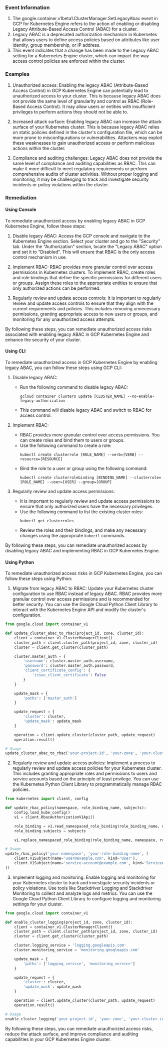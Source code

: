 
### Event Information

1. The google.container.v1beta1.ClusterManager.SetLegacyAbac event in GCP for Kubernetes Engine refers to the action of enabling or disabling Legacy Attribute-Based Access Control (ABAC) for a cluster.
2. Legacy ABAC is a deprecated authorization mechanism in Kubernetes that allows users to define access policies based on attributes like user identity, group membership, or IP address.
3. This event indicates that a change has been made to the Legacy ABAC setting for a Kubernetes Engine cluster, which can impact the way access control policies are enforced within the cluster.


### Examples

1. Unauthorized access: Enabling the legacy ABAC (Attribute-Based Access Control) in GCP Kubernetes Engine can potentially lead to unauthorized access to your cluster. This is because legacy ABAC does not provide the same level of granularity and control as RBAC (Role-Based Access Control). It may allow users or entities with insufficient privileges to perform actions they should not be able to.

2. Increased attack surface: Enabling legacy ABAC can increase the attack surface of your Kubernetes cluster. This is because legacy ABAC relies on static policies defined in the cluster's configuration file, which can be more prone to misconfigurations or vulnerabilities. Attackers may exploit these weaknesses to gain unauthorized access or perform malicious actions within the cluster.

3. Compliance and auditing challenges: Legacy ABAC does not provide the same level of compliance and auditing capabilities as RBAC. This can make it more difficult to meet regulatory requirements or perform comprehensive audits of cluster activities. Without proper logging and monitoring, it may be challenging to track and investigate security incidents or policy violations within the cluster.

### Remediation

#### Using Console

To remediate unauthorized access by enabling legacy ABAC in GCP Kubernetes Engine, follow these steps:

1. Disable legacy ABAC: Access the GCP console and navigate to the Kubernetes Engine section. Select your cluster and go to the "Security" tab. Under the "Authorization" section, locate the "Legacy ABAC" option and set it to "Disabled". This will ensure that RBAC is the only access control mechanism in use.

2. Implement RBAC: RBAC provides more granular control over access permissions in Kubernetes clusters. To implement RBAC, create roles and role bindings that define the specific permissions for different users or groups. Assign these roles to the appropriate entities to ensure that only authorized actions can be performed.

3. Regularly review and update access controls: It is important to regularly review and update access controls to ensure that they align with the current requirements and policies. This includes removing unnecessary permissions, granting appropriate access to new users or groups, and monitoring for any unauthorized access attempts.

By following these steps, you can remediate unauthorized access risks associated with enabling legacy ABAC in GCP Kubernetes Engine and enhance the security of your cluster.

#### Using CLI

To remediate unauthorized access in GCP Kubernetes Engine by enabling legacy ABAC, you can follow these steps using GCP CLI:

1. Disable legacy ABAC: 
   - Run the following command to disable legacy ABAC:
     ```
     gcloud container clusters update [CLUSTER_NAME] --no-enable-legacy-authorization
     ```
   - This command will disable legacy ABAC and switch to RBAC for access control.

2. Implement RBAC: 
   - RBAC provides more granular control over access permissions. You can create roles and bind them to users or groups.
   - Use the following command to create a role:
     ```
     kubectl create clusterrole [ROLE_NAME] --verb=[VERB] --resource=[RESOURCE]
     ```
   - Bind the role to a user or group using the following command:
     ```
     kubectl create clusterrolebinding [BINDING_NAME] --clusterrole=[ROLE_NAME] --user=[USER] --group=[GROUP]
     ```

3. Regularly review and update access permissions: 
   - It is important to regularly review and update access permissions to ensure that only authorized users have the necessary privileges.
   - Use the following command to list the existing cluster roles:
     ```
     kubectl get clusterroles
     ```
   - Review the roles and their bindings, and make any necessary changes using the appropriate `kubectl` commands.

By following these steps, you can remediate unauthorized access by disabling legacy ABAC and implementing RBAC in GCP Kubernetes Engine.

#### Using Python

To remediate unauthorized access risks in GCP Kubernetes Engine, you can follow these steps using Python:

1. Migrate from legacy ABAC to RBAC: Update your Kubernetes cluster configuration to use RBAC instead of legacy ABAC. RBAC provides more granular control over access permissions and is recommended for better security. You can use the Google Cloud Python Client Library to interact with the Kubernetes Engine API and modify the cluster's configuration.

```python
from google.cloud import container_v1

def update_cluster_abac_to_rbac(project_id, zone, cluster_id):
    client = container_v1.ClusterManagerClient()
    cluster_path = client.cluster_path(project_id, zone, cluster_id)
    cluster = client.get_cluster(cluster_path)

    cluster.master_auth = {
        'username': cluster.master_auth.username,
        'password': cluster.master_auth.password,
        'client_certificate_config': {
            'issue_client_certificate': False
        }
    }

    update_mask = {
        'paths': ['master_auth']
    }

    update_request = {
        'cluster': cluster,
        'update_mask': update_mask
    }

    operation = client.update_cluster(cluster_path, update_request)
    operation.result()

# Usage
update_cluster_abac_to_rbac('your-project-id', 'your-zone', 'your-cluster-id')
```

2. Regularly review and update access policies: Implement a process to regularly review and update access policies for your Kubernetes cluster. This includes granting appropriate roles and permissions to users and service accounts based on the principle of least privilege. You can use the Kubernetes Python Client Library to programmatically manage RBAC policies.

```python
from kubernetes import client, config

def update_rbac_policy(namespace, role_binding_name, subjects):
    config.load_kube_config()
    v1 = client.RbacAuthorizationV1Api()

    role_binding = v1.read_namespaced_role_binding(role_binding_name, namespace)
    role_binding.subjects = subjects

    v1.replace_namespaced_role_binding(role_binding_name, namespace, role_binding)

# Usage
update_rbac_policy('your-namespace', 'your-role-binding-name', [
    client.V1Subject(name='user@example.com', kind='User'),
    client.V1Subject(name='service-account@example.com', kind='ServiceAccount')
])
```

3. Implement logging and monitoring: Enable logging and monitoring for your Kubernetes cluster to track and investigate security incidents or policy violations. Use tools like Stackdriver Logging and Stackdriver Monitoring to collect and analyze logs and metrics. You can use the Google Cloud Python Client Library to configure logging and monitoring settings for your cluster.

```python
from google.cloud import container_v1

def enable_cluster_logging(project_id, zone, cluster_id):
    client = container_v1.ClusterManagerClient()
    cluster_path = client.cluster_path(project_id, zone, cluster_id)
    cluster = client.get_cluster(cluster_path)

    cluster.logging_service = 'logging.googleapis.com'
    cluster.monitoring_service = 'monitoring.googleapis.com'

    update_mask = {
        'paths': ['logging_service', 'monitoring_service']
    }

    update_request = {
        'cluster': cluster,
        'update_mask': update_mask
    }

    operation = client.update_cluster(cluster_path, update_request)
    operation.result()

# Usage
enable_cluster_logging('your-project-id', 'your-zone', 'your-cluster-id')
```

By following these steps, you can remediate unauthorized access risks, reduce the attack surface, and improve compliance and auditing capabilities in your GCP Kubernetes Engine cluster.

